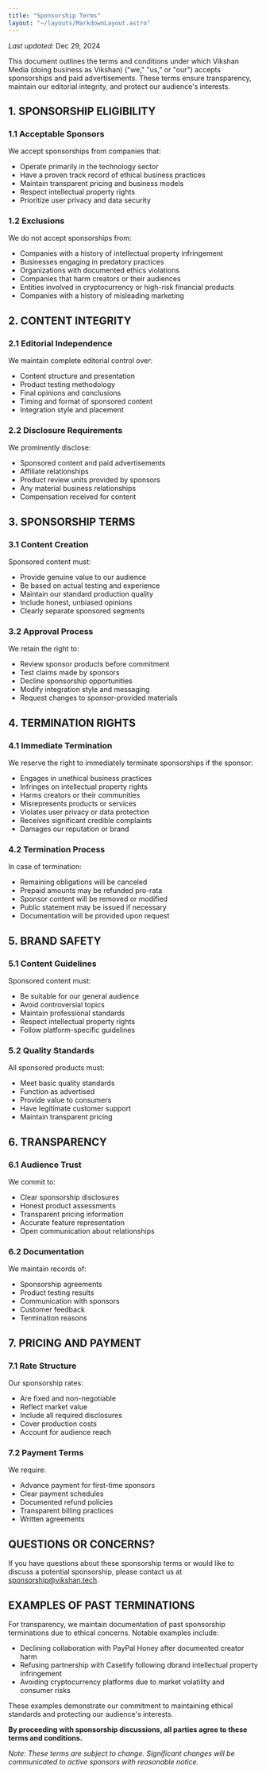 ```yaml
---
title: "Sponsorship Terms"
layout: "~/layouts/MarkdownLayout.astro"
---
```


_Last updated:_ Dec 29, 2024


This document outlines the terms and conditions under which Vikshan Media (doing business as
Vikshan) ("we," "us," or "our") accepts sponsorships and paid advertisements. These terms ensure
transparency, maintain our editorial integrity, and protect our audience's interests.

## 1. SPONSORSHIP ELIGIBILITY

### 1.1 Acceptable Sponsors

We accept sponsorships from companies that:

- Operate primarily in the technology sector
- Have a proven track record of ethical business practices
- Maintain transparent pricing and business models
- Respect intellectual property rights
- Prioritize user privacy and data security

### 1.2 Exclusions

We do not accept sponsorships from:

- Companies with a history of intellectual property infringement
- Businesses engaging in predatory practices
- Organizations with documented ethics violations
- Companies that harm creators or their audiences
- Entities involved in cryptocurrency or high-risk financial products
- Companies with a history of misleading marketing

## 2. CONTENT INTEGRITY

### 2.1 Editorial Independence

We maintain complete editorial control over:

- Content structure and presentation
- Product testing methodology
- Final opinions and conclusions
- Timing and format of sponsored content
- Integration style and placement

### 2.2 Disclosure Requirements

We prominently disclose:

- Sponsored content and paid advertisements
- Affiliate relationships
- Product review units provided by sponsors
- Any material business relationships
- Compensation received for content

## 3. SPONSORSHIP TERMS

### 3.1 Content Creation

Sponsored content must:

- Provide genuine value to our audience
- Be based on actual testing and experience
- Maintain our standard production quality
- Include honest, unbiased opinions
- Clearly separate sponsored segments

### 3.2 Approval Process

We retain the right to:

- Review sponsor products before commitment
- Test claims made by sponsors
- Decline sponsorship opportunities
- Modify integration style and messaging
- Request changes to sponsor-provided materials

## 4. TERMINATION RIGHTS

### 4.1 Immediate Termination

We reserve the right to immediately terminate sponsorships if the sponsor:

- Engages in unethical business practices
- Infringes on intellectual property rights
- Harms creators or their communities
- Misrepresents products or services
- Violates user privacy or data protection
- Receives significant credible complaints
- Damages our reputation or brand

### 4.2 Termination Process

In case of termination:

- Remaining obligations will be canceled
- Prepaid amounts may be refunded pro-rata
- Sponsor content will be removed or modified
- Public statement may be issued if necessary
- Documentation will be provided upon request

## 5. BRAND SAFETY

### 5.1 Content Guidelines

Sponsored content must:

- Be suitable for our general audience
- Avoid controversial topics
- Maintain professional standards
- Respect intellectual property rights
- Follow platform-specific guidelines

### 5.2 Quality Standards

All sponsored products must:

- Meet basic quality standards
- Function as advertised
- Provide value to consumers
- Have legitimate customer support
- Maintain transparent pricing

## 6. TRANSPARENCY

### 6.1 Audience Trust

We commit to:

- Clear sponsorship disclosures
- Honest product assessments
- Transparent pricing information
- Accurate feature representation
- Open communication about relationships

### 6.2 Documentation

We maintain records of:

- Sponsorship agreements
- Product testing results
- Communication with sponsors
- Customer feedback
- Termination reasons

## 7. PRICING AND PAYMENT

### 7.1 Rate Structure

Our sponsorship rates:

- Are fixed and non-negotiable
- Reflect market value
- Include all required disclosures
- Cover production costs
- Account for audience reach

### 7.2 Payment Terms

We require:

- Advance payment for first-time sponsors
- Clear payment schedules
- Documented refund policies
- Transparent billing practices
- Written agreements

## QUESTIONS OR CONCERNS?

If you have questions about these sponsorship terms or would like to discuss a potential
sponsorship, please contact us at [sponsorship@vikshan.tech](mailto:sponsorship@vikshan.tech).

## EXAMPLES OF PAST TERMINATIONS

For transparency, we maintain documentation of past sponsorship terminations due to ethical
concerns. Notable examples include:

- Declining collaboration with PayPal Honey after documented creator harm
- Refusing partnership with Casetify following dbrand intellectual property infringement
- Avoiding cryptocurrency platforms due to market volatility and consumer risks

These examples demonstrate our commitment to maintaining ethical standards and protecting our
audience's interests.

**By proceeding with sponsorship discussions, all parties agree to these terms and conditions.**

_Note: These terms are subject to change. Significant changes will be communicated to active
sponsors with reasonable notice._
